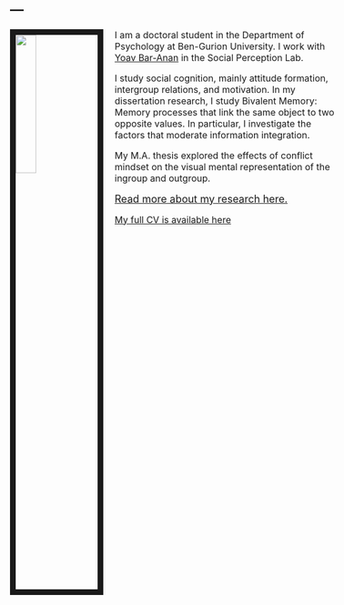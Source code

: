 ---
---

<link rel="stylesheet" href="styles.css" type="text/css">

<img src="images/me_crop.jpg" style="width:25%; border:10px solid; margin-right: 20px" align="left">
<style type="text/css"> body, td { font-size: 16px; } pre { font-size: 12px } </style>
<head>
  <title>Mayan Navon</title>
</head>
I am a doctoral student in the Department of Psychology at Ben-Gurion University. I work with [Yoav Bar-Anan](https://www.tau.ac.il/~baranan/) in the Social Perception Lab.

I study social cognition, mainly attitude formation, intergroup relations, and motivation.
In my dissertation research, I study Bivalent Memory: Memory processes that link the same object to two opposite values. In particular, I investigate the factors that moderate information integration. 

My M.A. thesis explored the effects of conflict mindset on the visual mental representation of the ingroup and outgroup. 

<font size="4"><a href="./research.html">Read more about my research here.</a></font><br>

[My full CV is available here](files/Mayan Navon_CV.pdf)


